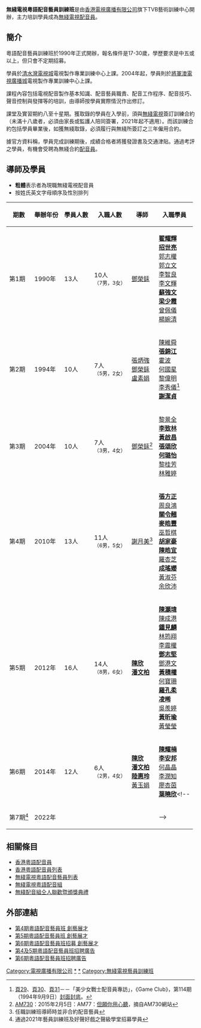 {{Primarysources|time=2021-12-13T09:03:42+00:00}}
{{NoteTA
|1=zh-hans:线; zh-hant:綫;
|2=zh-hans:配音员; zh-hant:配音員;
}}
{{About|粵語配音藝員訓練班|藝員訓練班|無綫電視藝員訓練班}}

'''無綫電視粵語配音藝員訓練班'''是由[[香港|香港]][[電視廣播有限公司|電視廣播有限公司]]旗下TVB藝術訓練中心開辦，主力培訓學員成為[[無綫電視|無綫電視]][[配音員|配音員]]。

==簡介==
粵語配音藝員訓練班於1990年正式開辦，報名條件是17-30歲，學歷要求是中五或以上，但只會不定期招募。

學員於[[邵氏片場|清水灣電視城]]電視製作專業訓練中心上課。2004年起，學員則於[[電視廣播城|將軍澳電視廣播城]]電視製作專業訓練中心上課。

課程內容包括電視配音製作基本知識、配音藝員職責、配音工作程序、配音技巧、聲音控制與發揮等的培訓，由導師按學員實際情況作出修訂。

課堂及實習期約八至十星期。獲取錄的學員在入學前，須與[[無綫電視|無綫電視]]簽訂訓練合約（未滿十八歲者，必須由家長或監護人陪同簽署，2021年起不適用）。而該訓練合約包括學員畢業後，如獲無綫取錄，必須履行與無綫所簽訂之三年僱用合約。

據官方資料稱，學員完成訓練期後，成績合格者將獲發證書及交通津貼。通過考評之學員，有機會受聘為無綫合約[[配音員|配音員]]。

==導師及學員==
<span style="font-size:smaller;">
*'''粗體'''表示者為現職無綫電視配音員
*按姓氏英文字母順序及性別排列
</span>

{| class="wikitable"
|- bgcolor="#CCCCCC"
! 期數 || 舉辦年份 || 學員人數 || 入職人數 || 導師 || 入職學員
|-align="center"
| 第1期 || 1990年 || 13人 || 10人<br><small>（7男，3女）</small> || [[鄧榮銾|鄧榮銾]] || '''[[翟耀輝|翟耀輝]]'''<br>'''[[招世亮|招世亮]]'''<br>[[郭志權|郭志權]]<br>[[郭立文|郭立文]]<br>[[李智良|李智良]]<br>[[李文輝|李文輝]]<br>'''[[蘇強文|蘇強文]]'''<br>'''[[梁少霞|梁少霞]]'''<br>[[曾佩儀|曾佩儀]]<br>[[楊婉清|楊婉清]]
|-align="center"
| 第2期 || 1994年 || 10人 || 7人<br><small>（5男，2女）</small> || [[張炳強|張炳強]]<br>[[鄧榮銾|鄧榮銾]]<br>[[盧素娟|盧素娟]]<br> || [[陳維舜|陳維舜]]<br>'''[[張錦江|張錦江]]'''<br>[[霍波|霍波]]<br>[[何國星|何國星]]<br>[[黎偉明|黎偉明]]<br>[[李秀儀|李秀儀]]<ref name="GameClub">[https://upload.cc/i/k6onsy.jpg 頁29]、[https://upload.cc/i/TaJp92.jpg 頁30]、[https://upload.cc/i/Zg1VuT.jpg 頁31]－－「美少女戰士配音員專訪」，《Game Club》，第114期（1994年9月9日）[https://upload.cc/i/Q38irn.jpg 封面][https://upload.cc/i/iIbO42.jpg 封底]。</ref><br>'''[[謝潔貞|謝潔貞]]'''
|-align="center"
| 第3期 || 2004年 || 10人 || 7人<br><small>（3男，4女）</small> || [[鄧榮銾|鄧榮銾]]<ref>[[AM730|AM730]]：2015年2月5日：AM77：[http://www.am730.com.hk/article-249080 但願你用心聽]，摘自AM730網站</ref> || [[黎景全|黎景全]]<br>'''[[李致林|李致林]]'''<br>'''[[黃啟昌|黃啟昌]]'''<br>'''[[張頌欣|張頌欣]]'''<br>'''[[何璐怡|何璐怡]]'''<br>[[黎桂芳|黎桂芳]]<br>[[林雅婷|林雅婷]]
|-align="center"
| 第4期 || 2010年 || 13人 || 11人<br><small>（6男，5女）</small> || [[謝月美|謝月美]]<ref>任職訓練班導師時並非合約配音藝員</ref> || '''[[張方正|張方正]]'''<br>[[周良鴻|周良鴻]]<br>'''[[關令翹|關令翹]]'''<br>'''[[麥皓豐|麥皓豐]]'''<br>[[巫哲棋|巫哲棋]]<br>'''[[胡家豪|胡家豪]]'''<br>'''[[陳皓宜|陳皓宜]]'''<br>[[羅杏芝|羅杏芝]]<br>'''[[成瑤孆|成瑤孆]]'''<br>[[黃淑芬|黃淑芬]]<br>[[余欣沛|余欣沛]]
|-align="center"
| 第5期 || 2012年 || 16人 || 14人<br><small>（8男，6女）</small> ||'''[[陳欣_(配音員)|陳欣]]'''<br>'''[[潘文柏|潘文柏]]'''||'''[[陳灝瑋|陳灝瑋]]'''<br>[[陳成港|陳成港]]<br>'''[[鍾見麟|鍾見麟]]'''<br>[[林筠翔|林筠翔]]<br>[[李震權|李震權]]<br>'''[[鄧志堅|鄧志堅]]'''<br>[[鄧港文|鄧港文]]<br>'''[[黃積權|黃積權]]'''<br>[[何寶珊|何寶珊]]<br>'''[[羅孔柔|羅孔柔]]'''<br>'''[[凌晞|凌晞]]'''<br>[[吳羨婷|吳羨婷]]<br>'''[[黃昕瑜|黃昕瑜]]'''<br>[[黃瑩瑩|黃瑩瑩]]
|-align="center"
| 第6期 || 2014年 || 12人 || 6人<br><small>（2男，4女）</small> ||'''[[陳欣_(配音員)|陳欣]]'''<br>'''[[潘文柏|潘文柏]]'''<br>'''[[陸惠玲|陸惠玲]]'''<br>[[黃玉娟|黃玉娟]]||'''[[陳耀楠|陳耀楠]]'''<br>'''[[李安邦|李安邦]]'''<br>[[何晶晶|何晶晶]]<br>[[李潤知|李潤知]]<br>[[廖杏茵|廖杏茵]]<br>'''[[葉曉欣|葉曉欣]]'''<!--
|-align="center"
| 第7期<ref>通過2021年藝員訓練班及好聲好戲之聲級學堂招募學員</ref> || 2022年 ||  ||  ||||-->
|}

==相關條目==
* [[香港粵語配音員|香港粵語配音員]]
* [[香港粵語配音員列表|香港粵語配音員列表]]
* [[無綫電視粵語配音藝員列表|無綫電視粵語配音藝員列表]]
* [[無綫電視粵語配音組|無綫電視粵語配音組]]
* [[無綫配音組仝人聯歡暨頒獎典禮|無綫配音組仝人聯歡暨頒獎典禮]]

==外部連結==
{{reflist}}

*[http://b.tvb.com/whatsnew/?p=1269 第4期粵語配音藝員班 創藝展才]
*[http://b.tvb.com/whatsnew/?p=7590 第5期粵語配音藝員班 創藝展才]
*[http://b.tvb.com/whatsnew/?p=13563 第6期粵語配音藝員班招募 創藝展才]
*[http://www.youtube.com/watch?v=Kb8SUWhwtKI 第4及5期粵語配音藝員班招聘廣告]
*[http://www.youtube.com/watch?v=fOt6tAdN780 第6期粵語配音藝員班招聘廣告]

[[Category:電視廣播有限公司|Category:電視廣播有限公司]]
[[Category:香港配音員|*]]
[[Category:無綫電視配音員|*]]
[[Category:無綫電視藝員訓練班|Category:無綫電視藝員訓練班]]